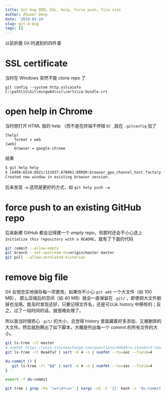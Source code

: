 ```yaml
---
title: Git bug 四则，SSL, help, force push, file size
author: Zhuoer Dong
date: '2019-03-24'
slug: git-4-bug
tags: []
---
```



以前折磨 Git 时遇到的四件事



# SSL certificate

当时在 Windows 突然不能 clone repo 了

`git config --system http.sslcainfo C:\path\to\Git\mingw64\ssl\certs\ca-bundle.crt`



# open help in Chrome

当时想打开 HTML 版的 help （而不是在终端不停按 `D`）,就在 `.gitconfig` 加了

```
[help]
    format = web
[web]
    browser = google-chrome
```

结果

``` bash
$ git help help
$ [6498:6534:0921/151937.678061:ERROR:browser_gpu_channel_host_factory.cc(103)] Failed to launch GPU process.
Created new window in existing browser session.
```

后来发现 `-w` 选项是更好的方式，如 `git help push -w`



# force push to an existing GitHub repo

后来新建 GitHub 都会记得建一个 _empty_ repo，但那时还会不小心选上 `Initialize this repository with a README`，就有了下面的代码

```bash
git commit --allow-empty
git branch --set-upstream-to=origin/master master
git pull --allow-unrelated-histories
```


# remove big file

Git 会很忠实地保存每一项更改，如果你不小心 `git add` 一个大文件（如 100 MB）， 那么压缩后的空间（如 40 MB）就会一直保留在 `.git/` ，即使把大文件删掉也没用。能及时发现还好，只要记得文件名，还是可以从 history 中移除的；反之，过了一段时间的话，就很难处理了。

所以我当时很担心 `.git/` 的大小，总觉得 history 里面藏着好多添加、又被删除的大文件。然后就到腾出了如下脚本，大概是列出每一个 commit 的所有文件的大小。

```bash
git ls-tree -rl master 
# numfmt https://unix.stackexchange.com/questions/44040/a-standard-tool-to-convert-a-byte-count-into-human-kib-mib-etc-like-du-ls1
git ls-tree -rl 0ea4fa7 | sort -k 4 -n | numfmt --to=iec --field=4

du-commit () {
   git ls-tree -rl "$1" | sort -k 4 -n | numfmt --to=iec --field=4 
}

export -f du-commit

git tree | grep -Po '\w+\d+\w+' | xargs -n1 -I '{}' bash -c 'du-commit {}'
```















